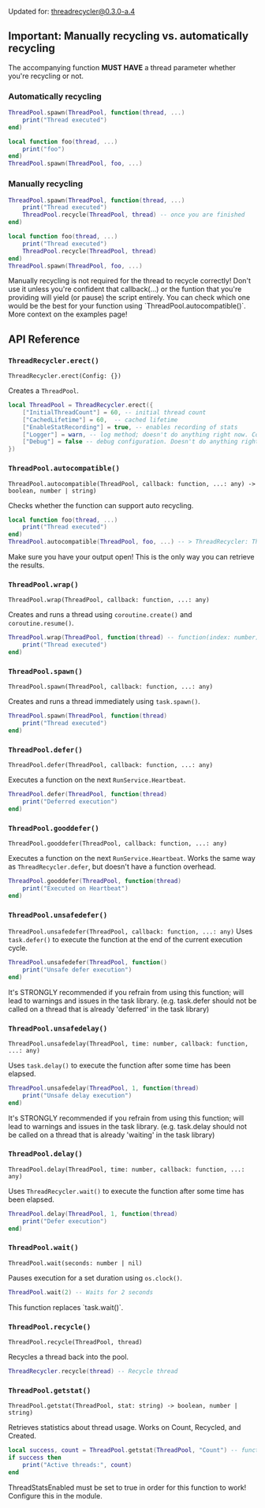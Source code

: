 
Updated for: threadrecycler@0.3.0-a.4

## Important: Manually recycling vs. automatically recycling
The accompanying function **MUST HAVE** a thread parameter whether you're recycling or not. 
### Automatically recycling
```lua copy filename="some-script.luau"
ThreadPool.spawn(ThreadPool, function(thread, ...)
    print("Thread executed")
end)
```
```lua copy filename="some-script.luau"
local function foo(thread, ...)
    print("foo")
end)
ThreadPool.spawn(ThreadPool, foo, ...)
```

### Manually recycling
```lua copy filename="some-script.luau"
ThreadPool.spawn(ThreadPool, function(thread, ...)
    print("Thread executed")
    ThreadPool.recycle(ThreadPool, thread) -- once you are finished
end)
```
```lua copy filename="some-script.luau"
local function foo(thread, ...)
    print("Thread executed")
    ThreadPool.recycle(ThreadPool, thread)
end)
ThreadPool.spawn(ThreadPool, foo, ...)
```

<Callout type="warning">
    Manually recycling is not required for the thread to recycle correctly! Don't use it unless you're confident that callback(...) or the funtion that you're providing will yield (or pause) the script entirely. You can check which one would be the best for your function using `ThreadPool.autocompatible()`. More context on the examples page!
</Callout>


## API Reference

### `ThreadRecycler.erect()`
`ThreadRecycler.erect(Config: {})`

Creates a `ThreadPool`.
```lua copy filename="some-script.luau"
local ThreadPool = ThreadRecycler.erect({
    ["InitialThreadCount"] = 60, -- initial thread count 
	["CachedLifetime"] = 60,  -- cached lifetime 
	["EnableStatRecording"] = true, -- enables recording of stats 
	["Logger"] = warn, -- log method; doesn't do anything right now. Coming in the future... 
	["Debug"] = false -- debug configuration. Doesn't do anything right now. Coming in the future... 
})
```

### `ThreadPool.autocompatible()`
`ThreadPool.autocompatible(ThreadPool, callback: function, ...: any) -> boolean, number | string)`

Checks whether the function can support auto recycling.

```lua copy filename="some-script.luau"
local function foo(thread, ...)
    print("Thread executed")
end)
ThreadPool.autocompatible(ThreadPool, foo, ...) -- > ThreadRecycler: This function supports auto-recycling!
```

<Callout type="info">
    Make sure you have your output open! This is the only way you can retrieve the results.
</Callout>

### `ThreadPool.wrap()`
`ThreadPool.wrap(ThreadPool, callback: function, ...: any)`

Creates and runs a thread using `coroutine.create()` and `coroutine.resume()`. 
```lua copy filename="some-script.luau"
ThreadPool.wrap(ThreadPool, function(thread) -- function(index: number) if use signal == true
    print("Thread executed")
end)
```

### `ThreadPool.spawn()`
`ThreadPool.spawn(ThreadPool, callback: function, ...: any)`

Creates and runs a thread immediately using `task.spawn()`. 
```lua copy filename="some-script.luau"
ThreadPool.spawn(ThreadPool, function(thread)
    print("Thread executed")
end)
```

### `ThreadPool.defer()`
`ThreadPool.defer(ThreadPool, callback: function, ...: any)`

Executes a function on the next `RunService.Heartbeat`.
```lua copy filename="some-script.luau"
ThreadPool.defer(ThreadPool, function(thread)
    print("Deferred execution")
end)
```

### `ThreadPool.gooddefer()`
`ThreadPool.gooddefer(ThreadPool, callback: function, ...: any)`

Executes a function on the next `RunService.Heartbeat`. Works the same way as `ThreadRecycler.defer`, but doesn't have a function overhead.
```lua copy filename="some-script.luau"
ThreadPool.gooddefer(ThreadPool, function(thread)
    print("Executed on Heartbeat")
end)
```

### `ThreadPool.unsafedefer()`

`ThreadPool.unsafedefer(ThreadPool, callback: function, ...: any)`
Uses `task.defer()` to execute the function at the end of the current execution cycle.
```lua copy filename="some-script.luau"
ThreadPool.unsafedefer(ThreadPool, function()
    print("Unsafe defer execution")
end)
```
<Callout type="error">
    It's STRONGLY recommended if you refrain from using this function; will lead to warnings and issues in the task library. (e.g. task.defer should not be called on a thread that is already 'deferred' in the task library)
</Callout>

### `ThreadPool.unsafedelay()`
`ThreadPool.unsafedelay(ThreadPool, time: number, callback: function, ...: any)`

Uses `task.delay()` to execute the function after some time has been elapsed.
```lua copy filename="some-script.luau"
ThreadPool.unsafedelay(ThreadPool, 1, function(thread)
    print("Unsafe delay execution")
end)
```
<Callout type="error">
    It's STRONGLY recommended if you refrain from using this function; will lead to warnings and issues in the task library. (e.g. task.delay should not be called on a thread that is already 'waiting' in the task library)
</Callout>

### `ThreadPool.delay()`
`ThreadPool.delay(ThreadPool, time: number, callback: function, ...: any)`

Uses `ThreadRecycler.wait()` to execute the function after some time has been elapsed.
```lua copy filename="some-script.luau"
ThreadPool.delay(ThreadPool, 1, function(thread)
    print("Defer execution")
end)
```

### `ThreadPool.wait()`
`ThreadPool.wait(seconds: number | nil)`

Pauses execution for a set duration using `os.clock()`.
```lua copy filename="some-script.luau"
ThreadPool.wait(2) -- Waits for 2 seconds
```
<Callout type="info">
    This function replaces `task.wait()`.
</Callout>

### `ThreadPool.recycle()`
`ThreadPool.recycle(ThreadPool, thread)`

Recycles a thread back into the pool.
```lua copy filename="some-script.luau"
ThreadRecycler.recycle(thread) -- Recycle thread 
```

### `ThreadPool.getstat()`
`ThreadPool.getstat(ThreadPool, stat: string) -> boolean, number | string)`

Retrieves statistics about thread usage. Works on Count, Recycled, and Created.
```lua copy filename="some-script.luau"
local success, count = ThreadPool.getstat(ThreadPool, "Count") -- functions like a pcall
if success then
    print("Active threads:", count)
end
```
<Callout type="warning">
    ThreadStatsEnabled must be set to true in order for this function to work! Configure this in the module.
</Callout>

